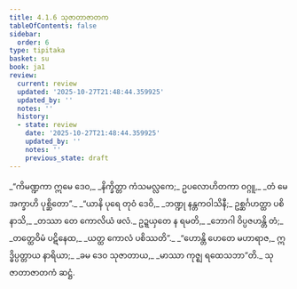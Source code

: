 ```yaml
---
title: 4.1.6 သုဇာတာဇာတက
tableOfContents: false
sidebar:
  order: 6
type: tipitaka
basket: su
book: ja1
review:
  current: review
  updated: '2025-10-27T21:48:44.359925'
  updated_by: ''
  notes: ''
  history:
  - state: review
    date: '2025-10-27T21:48:44.359925'
    updated_by: ''
    notes: ''
    previous_state: draft
---
```



<ReviewStatus review={frontmatter.review} showDetails={true} />

<HypothesisAnnotation frontmatter={frontmatter} />

<DynamicBreadcrumb />

<Division number="21" book="ja1" e="ch" v="22" p="96">

<Paragraph number="908" type="verses" book="ja1">
_“ကိမဏ္ဍကာ ဣမေ ဒေဝ,_  
_နိက္ခိတ္တာ ကံသမလ္လကေ;_  
ဥပလောဟိတကာ ဝဂ္ဂူ,_  
_တံ မေ အက္ခာဟိ ပုစ္ဆိတော”._  

</Paragraph>

</Division>
<Division number="22" book="ja1" e="ch" v="22" p="96">

<Paragraph number="909" type="verses" book="ja1">
_“ယာနိ ပုရေ တုဝံ ဒေဝိ,_  
_ဘဏ္ဍု နန္တကဝါသိနီ;_  
ဥစ္ဆင်္ဂဟတ္ထာ ပစိနာသိ,_  
_တဿာ တေ ကောလိယံ ဖလံ._  

</Paragraph>

</Division>
<Division number="23" book="ja1" e="ch" v="22" p="96">

<Paragraph number="910" type="verses" book="ja1">
ဥဍ္ဍယှတေ န ရမတိ,_  
_ဘောဂါ ဝိပ္ပဇဟန္တိ တံ;_  
_တတ္ထေဝိမံ ပဋိနေထ,_  
_ယတ္ထ ကောလံ ပစိဿတိ”._  

</Paragraph>

</Division>
<Division number="24" book="ja1" e="ch" v="22" p="96">

<Paragraph number="911" type="verses" book="ja1">
_“ဟောန္တိ ဟေတေ မဟာရာဇ,_  
ဣဒ္ဓိပ္ပတ္တာယ နာရိယာ;_  
_ခမ ဒေဝ သုဇာတာယ,_  
_မာဿာ ကုဇ္ဈ ရထေသဘာ”တိ._  


</Paragraph>
</Division>

<Paragraph number="912" type="center" book="ja1">
သုဇာတာဇာတကံ ဆဋ္ဌံ.
</Paragraph>